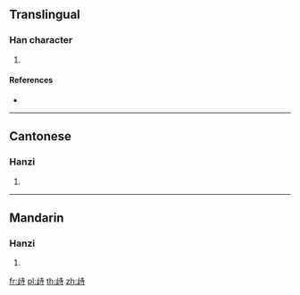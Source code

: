 ==Translingual==

===Han character===
{{Han char|rn=77|rad=止|as=06|sn=10|four=24141|canj=YMGDI|ids=⿰止寺}}

# {{defn|Han|sort=止06}}

====References====
* {{Han ref|kx=0576.180|dkj=16293|dj=0966.200|hdz=21442.070|uh=6B6D|ud=27501|bh=D1FA|bd=53754}}

----

==Cantonese==

===Hanzi===
{{yue-hanzi|jyut=|y=ji6}}

# {{defn|lang=yue|sort=止06}}

----

==Mandarin==

===Hanzi===
{{cmn-hanzi|pin=[[chí]] ([[chi2]])|wg=ch'ih<sup>2</sup>}}

# {{defn|lang=cmn|sort=止06}}

[[fr:歭]]
[[pl:歭]]
[[th:歭]]
[[zh:歭]]